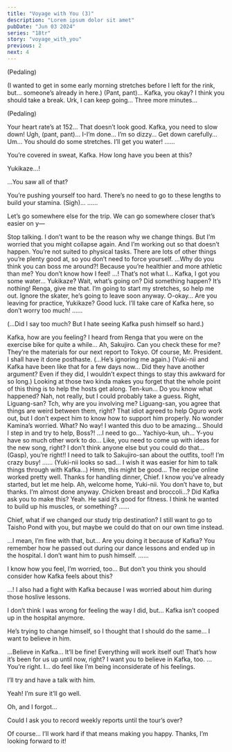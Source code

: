 ```yaml
---
title: "Voyage with You (3)"
description: "Lorem ipsum dolor sit amet"
pubDate: "Jun 03 2024"
series: "18tr"
story: "voyage_with_you"
previous: 2
next: 4
---
```



<Location name="HAMA House - Gym" />

(Pedaling)

<Bubble character="Yukikaze">
(I wanted to get in some early morning stretches before I left for the rink, but… someone’s already in here.)
</Bubble>

<Bubble character="Kafka">
(Pant, pant)…
</Bubble>

<Bubble character="Renga">
Kafka, you okay? I think you should take a break.
</Bubble>

<Bubble character="Kafka">
Urk, I can keep going… Three more minutes…
</Bubble>

(Pedaling)

<Bubble character="Renga">
Your heart rate’s at 152… That doesn’t look good. Kafka, you need to slow down!
</Bubble>

<Bubble character="Kafka">
Ugh, (pant, pant)… I-I’m done… I’m so dizzy…
</Bubble>

<Bubble character="Renga">
Get down carefully… Um… You should do some stretches. I’ll get you water!
</Bubble>

<Bubble character="Yukikaze">
……

You’re covered in sweat, Kafka. How long have you been at this?
</Bubble>

<Bubble character="Kafka">
Yukikaze…!

…You saw all of that?
</Bubble>

<Bubble character="Yukikaze">
You’re pushing yourself too hard. There’s no need to go to these lengths to build your stamina.
</Bubble>

<Bubble character="Kafka">
(Sigh)…
</Bubble>

<Bubble character="Yukikaze">
……

Let’s go somewhere else for the trip. We can go somewhere closer that’s easier on y—
</Bubble>

<Bubble character="Kafka">
Stop talking. I don’t want to be the reason why we change things.
</Bubble>

<Bubble character="Yukikaze">
But I’m worried that you might collapse again.
</Bubble>

<Bubble character="Kafka">
And I’m working out so that doesn’t happen.
</Bubble>

<Bubble character="Yukikaze">
You’re not suited to physical tasks. There are lots of other things you’re plenty good at, so you don’t need to force yourself.
</Bubble>

<Bubble character="Kafka">
…Why do you think you can boss me around?! Because you’re healthier and more athletic than me? You don’t know how I feel!
</Bubble>

<Bubble character="Yukikaze">
…! That’s not what I…
</Bubble>

<Bubble character="Renga">
Kafka, I got you some water… Yukikaze? Wait, what’s going on? Did something happen?
</Bubble>

<Bubble character="Kafka">
It’s nothing! Renga, give me that. I’m going to start my stretches, so help me out. Ignore the skater, he’s going to leave soon anyway.
</Bubble>

<Bubble character="Renga">
O-okay… Are you leaving for practice, Yukikaze? Good luck. I’ll take care of Kafka here, so don’t worry too much!
</Bubble>

<Bubble character="Yukikaze">
……

(…Did I say too much? But I hate seeing Kafka push himself so hard.)
</Bubble>

<Location name="HAMA Tours - Meeting Space"/>

<Bubble character="Yukikaze">
Kafka, how are you feeling? I heard from Renga that you were on the exercise bike for quite a while…
</Bubble>

<Bubble character="Kafka">
Ah, Sakujiro. Can you check these for me? They’re the materials for our next report to Tokyo.
</Bubble>

<Bubble character="Sakujiro">
Of course, Mr. President. I shall have it done posthaste.
</Bubble>

<Bubble character="Yukikaze">
(…He’s ignoring me again.)
</Bubble>

<Bubble mc>
(Yuki-nii and Kafka have been like that for a few days now… Did they have another argument? Even if they did, I wouldn’t expect things to stay this awkward for so long.)
</Bubble>

<Bubble character="Ten">
Looking at those two kinda makes you forget that the whole point of this thing is to help the hosts get along.
</Bubble>

<Bubble mc>
Ten-kun… Do you know what happened?
</Bubble>

<Bubble character="Ten">
Nah, not really, but I could probably take a guess. Right, Liguang-san?
</Bubble>

<Bubble character="Liguang">
Tch, why are you involving me?
</Bubble>

<Bubble mc>
Liguang-san, you agree that things are weird between them, right?
</Bubble>

<Bubble character="Liguang">
That idiot agreed to help Oguro work out, but I don’t expect him to know how to support him properly. No wonder Kamina’s worried.
</Bubble>

<Bubble character="Yachiyo">
What? No way! I wanted this duo to be amazing… Should I step in and try to help, Boss?!
</Bubble>

<Bubble character="Liguang">
…I need to go…
</Bubble>

<Bubble mc>
Yachiyo-kun, uh… Y-you have so much other work to do… Like, you need to come up with ideas for the new song, right? I don’t think anyone else but you could do that…
</Bubble>

<Bubble character="Yachiyo">
(Gasp), you’re right!! I need to talk to Sakujiro-san about the outfits, too!! I’m crazy busy!
</Bubble>

<Bubble character="Yukikaze">
……
</Bubble>

<Bubble mc>
(Yuki-nii looks so sad… I wish it was easier for him to talk things through with Kafka…)
</Bubble>

<Location name="HAMA House - Kitchen" />

<Bubble mc>
Hmm, this might be good… The recipe online worked pretty well.
</Bubble>

<Bubble character="Yukikaze">
Thanks for handling dinner, Chief. I know you’ve already started, but let me help.
</Bubble>

<Bubble mc>
Ah, welcome home, Yuki-nii. You don’t have to, but thanks. I’m almost done anyway.
</Bubble>

<Bubble character="Yukikaze">
Chicken breast and broccoli…? Did Kafka ask you to make this?
</Bubble>

<Bubble mc>
Yeah. He said it’s good for fitness. I think he wanted to build up his muscles, or something?
</Bubble>

<Bubble character="Yukikaze">
……

Chief, what if we changed our study trip destination? I still want to go to Taisho Pond with you, but maybe we could do that on our own time instead.
</Bubble>

<Bubble mc>
…I mean, I’m fine with that, but… Are you doing it because of Kafka?
</Bubble>

<Bubble character="Yukikaze">
You remember how he passed out during our dance lessons and ended up in the hospital. I don’t want him to push himself.
</Bubble>

<Bubble mc>
……

I know how you feel, I’m worried, too… But don’t you think you should consider how Kafka feels about this?
</Bubble>

<Bubble character="Yukikaze">
…!
</Bubble>

<Bubble mc>
I also had a fight with Kafka because I was worried about him during those hoslive lessons.

I don’t think I was wrong for feeling the way I did, but… Kafka isn’t cooped up in the hospital anymore.

He’s trying to change himself, so I thought that I should do the same… I want to believe in him.
</Bubble>

<Bubble character="Yukikaze">
…Believe in Kafka…
</Bubble>

<Bubble mc>
It’ll be fine! Everything will work itself out! That’s how it’s been for us up until now, right? I want you to believe in Kafka, too.
</Bubble>

<Bubble character="Yukikaze">
…You’re right. I… do feel like I’m being inconsiderate of his feelings.

I’ll try and have a talk with him.
</Bubble>

<Bubble mc>
Yeah! I’m sure it’ll go well.

Oh, and I forgot…

Could I ask you to record weekly reports until the tour’s over?
</Bubble>

<Bubble character="Yukikaze">
Of course… I’ll work hard if that means making you happy.
</Bubble>

<Bubble mc>
Thanks, I’m looking forward to it!
</Bubble>
